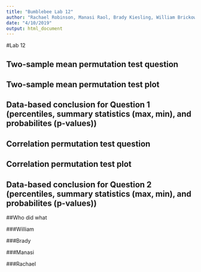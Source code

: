 ```yaml
---
title: "Bumblebee Lab 12"
author: "Rachael Robinson, Manasi Raol, Brady Kiesling, William Brickowski"
date: "4/10/2019"
output: html_document
---
```


#Lab 12



## Two-sample mean permutation test question

## Two-sample mean permutation test plot

## Data-based conclusion for Question 1 (percentiles, summary statistics (max, min), and probabilites (p-values))




## Correlation permutation test question

## Correlation permutation test plot

## Data-based conclusion for Question 2 (percentiles, summary statistics (max, min), and probabilites (p-values))






##Who did what


###William


###Brady


###Manasi


###Rachael

